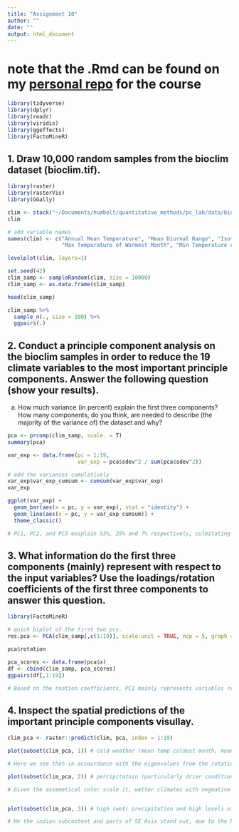 ```yaml
---
title: "Assignment 10"
author: ""
date: ""
output: html_document
---
```


# **note** that the .Rmd can be found on my [personal repo](https://github.com/schneidereits/Quantitative_Methods_HU/tree/main/assignments) for the course

```r
library(tidyverse)
library(dplyr)
library(readr)
library(viridis)
library(ggeffects)
library(FactoMineR)
```

## 1. Draw 10,000 random samples from the bioclim dataset (bioclim.tif).

```r
library(raster)
library(rasterVis)
library(GGally)

clim <- stack("~/Documents/humbolt/quantitative_methods/pc_lab/data/bioclim.tif")
clim

# add variable names
names(clim) <- c("Annual Mean Temperature", "Mean Diurnal Range", "Isothermality", "Temperature Seasonality",
                 "Max Temperature of Warmest Month", "Min Temperature of Coldest Month", "Temperature Annual Range", "Mean Temperature of Wettest Quarter", "Mean Temperature of Driest Quarter", "Mean Temperature of Warmest Quarter", "Mean Temperature of Coldest Quarter", "Annual Precipitation", "Precipitation of Wettest Month", "Precipitation of Driest Month", "Precipitation Seasonality ", "Precipitation of Wettest Quarter", "Precipitation of Driest Quarter", "Precipitation of Warmest Quarter", "Precipitation of Coldest Quarter")

levelplot(clim, layers=1)

set.seed(42)
clim_samp <- sampleRandom(clim, size = 10000)
clim_samp <- as.data.frame(clim_samp)

head(clim_samp)

clim_samp %>% 
  sample_n(., size = 100) %>%
  ggpairs(.)

```


## 2. Conduct a principle component analysis on the bioclim samples in order to reduce the 19 climate variables to the most important principle components. Answer the following question (show your results). 
    
a) How much variance (in percent) explain the first three components? How many components, do you think, are needed to describe (the majority of the variance of) the dataset and why?


```r
pca <- prcomp(clim_samp, scale. = T)
summary(pca)

var_exp <- data.frame(pc = 1:19,
                      var_exp = pca$sdev^2 / sum(pca$sdev^2))

# add the variances cumulatively
var_exp$var_exp_cumsum <- cumsum(var_exp$var_exp)
var_exp

ggplot(var_exp) +
  geom_bar(aes(x = pc, y = var_exp), stat = "identity") +
  geom_line(aes(x = pc, y = var_exp_cumsum)) +
  theme_classic()

# PC1, PC2, and PC3 exaplain 53%, 25% and 7% respectively, culmitating in these three accounting for 85% of the total variance. I would argue that for most analytical purposes using the first 4 principles components should be suffencient. The first 4 componets account for 90% of the total variance, with each additional PC adding account for no more than ~2% additional variance. 

```


## 3. What information do the first three components (mainly) represent with respect to the input variables? Use the loadings/rotation coefficients of the first three components to answer this question.
    
```r
library(FactoMineR)

# quick biplot of the first two pcs. 
res.pca <- PCA(clim_samp[,c(1:19)], scale.unit = TRUE, ncp = 5, graph = TRUE)

pca$rotation

pca_scores <- data.frame(pca$x)
df <- cbind(clim_samp, pca_scores)
ggpairs(df[,1:19])

# Based on the roation coefficients, PC1 mainly represents variables realted to cold weather (mean temp coldest month, mean temp coldest quater) as well variables derived from cold temp, such as annual mean, isothermality and temp seasonality. PC2 mainly represents variables relating to percipitatoin (particularly drier conditions). PC2 mainly represents variables relating to high (wet) precipitation and high levels of percipitaion seasonality. 

```


## 4. Inspect the spatial predictions of the important principle components visullay.

```r
clim_pca <- raster::predict(clim, pca, index = 1:19)

plot(subset(clim_pca, 1)) # cold weather (mean temp coldest month, mean temp coldest quater) as well variables derived from cold temp, such as annual mean, isothermality and temp seasonality

# Here we see that in accourdance with the eigenvalues from the rotation that PC1 is negative at mid ladituedes, as these are wamer, have higher annual means and exhibit less seasonal varitabiltiy in temp.

plot(subset(clim_pca, 2)) # percipitatoin (particularly drier conditions)

# Given the assemetical color scale it, wetter climates with negeative PC2 stand out. Thus we see more negative values across the equatorial belt and in greenland (high snowfall)


plot(subset(clim_pca, 3)) # high (wet) precipitation and high levels of percipitaion seasonality

# He the indian subcontent and parts of SE Asia stand out, due to the high level of variance in percipitation caused by the monsoon climate. 


```


